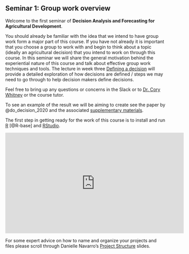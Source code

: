 ## Seminar 1: Group work overview {#tools} 
<!-- use the {#tools} syntax to create a label that can be referenced with [Tools we use](#tools) -->

Welcome to the first seminar of **Decision Analysis and Forecasting for Agricultural Development**. 

You should already be familiar with the idea that we intend to have group work form a major part of this course. If you have not already it is important that you choose a group to work with and begin to think about a topic (ideally an agricultural decision) that you intend to work on through this course. In this seminar we will share the general motivation behind the experiential nature of this course and talk about effective group work techniques and tools. The lecture in week three [Defining a decision](#define_decision) will provide a detailed exploration of how decisions are defined / steps we may need to go through to help decision makers define decisions.

Feel free to bring up any questions or concerns in the Slack or to [Dr. Cory Whitney](mailto:cory.whitney@uni-bonn.de?subject=[Seminar_4]%20Decision%20Analysis%20Lecture) or the course tutor.

To see an example of the result we will be aiming to create see the paper by @do_decision_2020 and the associated [supplementary materials](https://zenodo.org/record/3727576).

The first step in getting ready for the work of this course is to install and run [R](https://www.r-project.org/) [@R-base] and [RStudio](https://rstudio.com/). 

<iframe width="560" height="315" src="https://www.youtube.com/embed/WT3tKlzCZgo" frameborder="0" allowfullscreen></iframe>

For some expert advice on how to name and organize your projects and files please scroll through Danielle Navarro's  [Project Structure](https://slides.djnavarro.net/project-structure/#24) slides.


